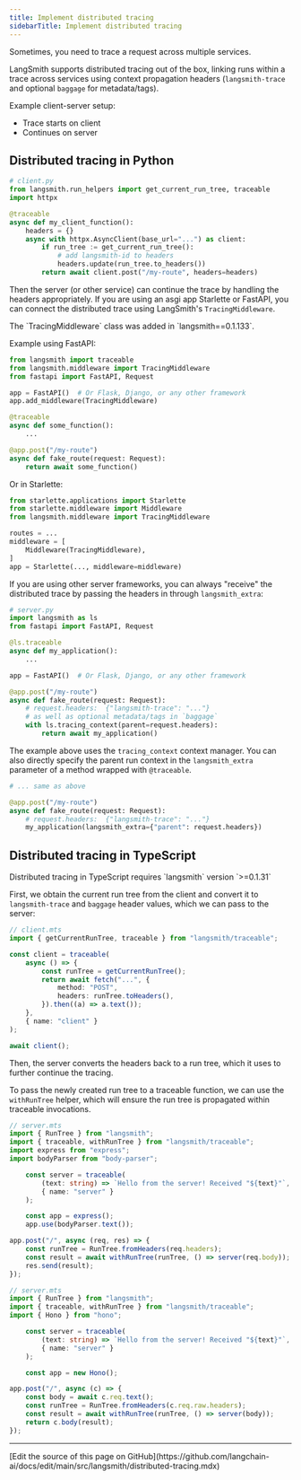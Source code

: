 ```yaml
---
title: Implement distributed tracing
sidebarTitle: Implement distributed tracing
---
```


Sometimes, you need to trace a request across multiple services.

LangSmith supports distributed tracing out of the box, linking runs within a trace across services using context propagation headers (`langsmith-trace` and optional `baggage` for metadata/tags).

Example client-server setup:

* Trace starts on client
* Continues on server

## Distributed tracing in Python

```python
# client.py
from langsmith.run_helpers import get_current_run_tree, traceable
import httpx

@traceable
async def my_client_function():
    headers = {}
    async with httpx.AsyncClient(base_url="...") as client:
        if run_tree := get_current_run_tree():
            # add langsmith-id to headers
            headers.update(run_tree.to_headers())
        return await client.post("/my-route", headers=headers)
```

Then the server (or other service) can continue the trace by handling the headers appropriately. If you are using an asgi app Starlette or FastAPI, you can connect the distributed trace using LangSmith's `TracingMiddleware`.

<Info>
The `TracingMiddleware` class was added in `langsmith==0.1.133`.
</Info>

Example using FastAPI:

```python
from langsmith import traceable
from langsmith.middleware import TracingMiddleware
from fastapi import FastAPI, Request

app = FastAPI()  # Or Flask, Django, or any other framework
app.add_middleware(TracingMiddleware)

@traceable
async def some_function():
    ...

@app.post("/my-route")
async def fake_route(request: Request):
    return await some_function()
```

Or in Starlette:

```python
from starlette.applications import Starlette
from starlette.middleware import Middleware
from langsmith.middleware import TracingMiddleware

routes = ...
middleware = [
    Middleware(TracingMiddleware),
]
app = Starlette(..., middleware=middleware)
```

If you are using other server frameworks, you can always "receive" the distributed trace by passing the headers in through `langsmith_extra`:

```python
# server.py
import langsmith as ls
from fastapi import FastAPI, Request

@ls.traceable
async def my_application():
    ...

app = FastAPI()  # Or Flask, Django, or any other framework

@app.post("/my-route")
async def fake_route(request: Request):
    # request.headers:  {"langsmith-trace": "..."}
    # as well as optional metadata/tags in `baggage`
    with ls.tracing_context(parent=request.headers):
        return await my_application()
```

The example above uses the `tracing_context` context manager. You can also directly specify the parent run context in the `langsmith_extra` parameter of a method wrapped with `@traceable`.

```python
# ... same as above

@app.post("/my-route")
async def fake_route(request: Request):
    # request.headers:  {"langsmith-trace": "..."}
    my_application(langsmith_extra={"parent": request.headers})
```

## Distributed tracing in TypeScript

<Note>
Distributed tracing in TypeScript requires `langsmith` version `>=0.1.31`
</Note>

First, we obtain the current run tree from the client and convert it to `langsmith-trace` and `baggage` header values, which we can pass to the server:

```typescript
// client.mts
import { getCurrentRunTree, traceable } from "langsmith/traceable";

const client = traceable(
    async () => {
        const runTree = getCurrentRunTree();
        return await fetch("...", {
            method: "POST",
            headers: runTree.toHeaders(),
        }).then((a) => a.text());
    },
    { name: "client" }
);

await client();
```

Then, the server converts the headers back to a run tree, which it uses to further continue the tracing.

To pass the newly created run tree to a traceable function, we can use the `withRunTree` helper, which will ensure the run tree is propagated within traceable invocations.

<CodeGroup>

```typescript Express.JS
// server.mts
import { RunTree } from "langsmith";
import { traceable, withRunTree } from "langsmith/traceable";
import express from "express";
import bodyParser from "body-parser";

    const server = traceable(
        (text: string) => `Hello from the server! Received "${text}"`,
        { name: "server" }
    );

    const app = express();
    app.use(bodyParser.text());

app.post("/", async (req, res) => {
    const runTree = RunTree.fromHeaders(req.headers);
    const result = await withRunTree(runTree, () => server(req.body));
    res.send(result);
});
```

```typescript Hono
// server.mts
import { RunTree } from "langsmith";
import { traceable, withRunTree } from "langsmith/traceable";
import { Hono } from "hono";

    const server = traceable(
        (text: string) => `Hello from the server! Received "${text}"`,
        { name: "server" }
    );

    const app = new Hono();

app.post("/", async (c) => {
    const body = await c.req.text();
    const runTree = RunTree.fromHeaders(c.req.raw.headers);
    const result = await withRunTree(runTree, () => server(body));
    return c.body(result);
});
```

</CodeGroup>

---

<Callout icon="pen-to-square" iconType="regular">
  [Edit the source of this page on GitHub](https://github.com/langchain-ai/docs/edit/main/src/langsmith/distributed-tracing.mdx)
</Callout>
